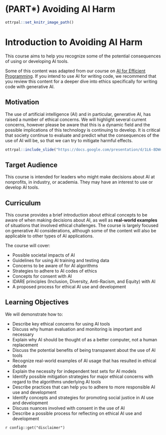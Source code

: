 
# (PART\*) Avoiding AI Harm {-}

```r
ottrpal::set_knitr_image_path()
```

# Introduction to Avoiding AI Harm

This course aims to help you recognize some of the potential consequences of using or developing AI tools.

Some of this content was adapted from our course on [AI for Efficient Programming](https://hutchdatascience.org/AI_for_Efficient_Programming/ethics-of-using-ai.html). If you intend to use AI for writing code, we recommend that you review this content for a deeper dive into ethics specifically for writing code with generative AI. 

## Motivation

The use of artificial intelligence (AI) and in particular, generative AI, has raised a number of ethical concerns. We will highlight several current concerns, however please be aware that this is a dynamic field and the possible implications of this technology is continuing to develop. It is critical that society continue to evaluate and predict what the consequences of the use of AI will be, so that we can try to mitigate harmful effects.

```r
ottrpal::include_slide("https://docs.google.com/presentation/d/1L6-8DWn028c1o0p9gwXmz90BRcy_PjPqb683nbk1gHQ/edit#slide=id.g263a8b2455e_0_0")
```

## Target Audience  

This course is intended for leaders who might make decisions about AI at nonprofits, in industry, or academia. They may have an interest to use or develop AI tools.

## Curriculum

This course provides a brief introduction about ethical concepts to be aware of when making decisions about AI, as well as **real-world examples** of situations that involved ethical challenges. The course is largely focused on generative AI considerations, although some of the content will also be applicable to other types of AI applications.

The course will cover:

- Possible societal impacts of AI 
- Guidelines for using AI training and testing data
- Concerns to be aware of for AI algorithms
- Strategies to adhere to AI codes of ethics
- Concepts for consent with AI
- IDARE principles (Inclusion, Diversity, Anti-Racism, and Equity) with AI 
- A proposed process for ethical AI use and development

## Learning Objectives

We will demonstrate how to:

- Describe key ethical concerns for using AI tools
- Discuss why human evaluation and monitoring is important and necessary
- Explain why AI should be thought of as a better computer, not a human replacement
- Discuss the potential benefits of being transparent about the use of AI tools
- Recognize real-world examples of AI usage that has resulted in ethical debate
- Explain the necessity for independent test sets for AI models
- Identify possible mitigation strategies for major ethical concerns with regard to the algorithms underlying AI tools
- Describe practices that can help you to adhere to more responsible AI use and development
- Identify concepts and strategies for promoting social justice in AI use and development
- Discuss nuances involved with consent in the use of AI 
- Describe a possible process for reflecting on ethical AI use and development

<div class = disclaimer>
`r config::get("disclaimer")`
</div>
